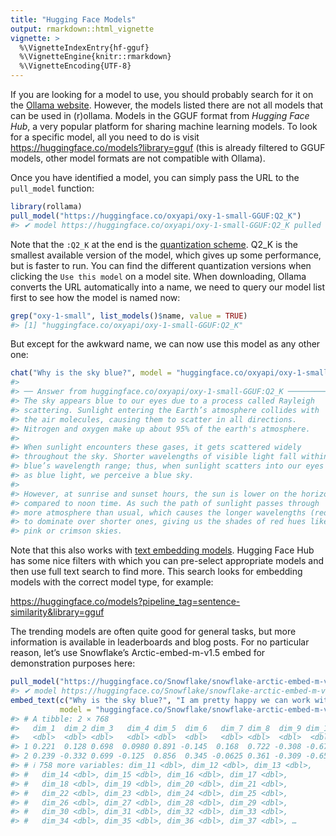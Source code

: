 ```yaml
---
title: "Hugging Face Models"
output: rmarkdown::html_vignette
vignette: >
  %\VignetteIndexEntry{hf-gguf}
  %\VignetteEngine{knitr::rmarkdown}
  %\VignetteEncoding{UTF-8}
---
```




If you are looking for a model to use, you should probably search for it on the [Ollama website](https://ollama.com/search).
However, the models listed there are not all models that can be used in (r)ollama.
Models in the GGUF format from *Hugging Face Hub*, a very popular platform for sharing machine learning models.
To look for a specific model, all you need to do is visit <https://huggingface.co/models?library=gguf> (this is already filtered to GGUF models, other model formats are not compatible with Ollama).

Once you have identified a model, you can simply pass the URL to the `pull_model` function:


``` r
library(rollama)
pull_model("https://huggingface.co/oxyapi/oxy-1-small-GGUF:Q2_K")
#> ✔ model https://huggingface.co/oxyapi/oxy-1-small-GGUF:Q2_K pulled succesfully
```

Note that the `:Q2_K` at the end is the [quantization scheme](https://huggingface.co/docs/optimum/en/concept_guides/quantization).
Q2_K is the smallest available version of the model, which gives up some performance, but is faster to run.
You can find the different quantization versions when clicking the `Use this model` on a model site.
When downloading, Ollama converts the URL automatically into a name, we need to query our model list first to see how the model is named now:


``` r
grep("oxy-1-small", list_models()$name, value = TRUE)
#> [1] "huggingface.co/oxyapi/oxy-1-small-GGUF:Q2_K"
```

But except for the awkward name, we can now use this model as any other one:


``` r
chat("Why is the sky blue?", model = "huggingface.co/oxyapi/oxy-1-small-GGUF:Q2_K")
#> 
#> ── Answer from huggingface.co/oxyapi/oxy-1-small-GGUF:Q2_K ───────────
#> The sky appears blue to our eyes due to a process called Rayleigh
#> scattering. Sunlight entering the Earth’s atmosphere collides with
#> the air molecules, causing them to scatter in all directions.
#> Nitrogen and oxygen make up about 95% of the earth's atmosphere.
#> 
#> When sunlight encounters these gases, it gets scattered widely
#> throughout the sky. Shorter wavelengths of visible light fall within
#> blue’s wavelength range; thus, when sunlight scatters into our eyes
#> as blue light, we perceive a blue sky.
#> 
#> However, at sunrise and sunset hours, the sun is lower on the horizon
#> compared to noon time. As such the path of sunlight passes through
#> more atmosphere than usual, which causes the longer wavelengths (red)
#> to dominate over shorter ones, giving us the shades of red hues like
#> pink or crimson skies.
```

Note that this also works with [text embedding models](https://jbgruber.github.io/rollama/articles/text-embedding.html).
Hugging Face Hub has some nice filters with which you can pre-select appropriate models and then use full text search to find more.
This search looks for embedding models with the correct model type, for example:

<https://huggingface.co/models?pipeline_tag=sentence-similarity&library=gguf>

The trending models are often quite good for general tasks, but more information is available in leaderboards and blog posts.
For no particular reason, let's use Snowflake's Arctic-embed-m-v1.5 embed for demonstration purposes here:


``` r
pull_model("https://huggingface.co/Snowflake/snowflake-arctic-embed-m-v1.5:BF16")
#> ✔ model https://huggingface.co/Snowflake/snowflake-arctic-embed-m-v1.5:BF16 pulled succesfully
embed_text(c("Why is the sky blue?", "I am pretty happy we can work with GGUF models in R"),
           model = "huggingface.co/Snowflake/snowflake-arctic-embed-m-v1.5:BF16")
#> # A tibble: 2 × 768
#>   dim_1  dim_2 dim_3   dim_4 dim_5  dim_6   dim_7 dim_8  dim_9 dim_10
#>   <dbl>  <dbl> <dbl>   <dbl> <dbl>  <dbl>   <dbl> <dbl>  <dbl>  <dbl>
#> 1 0.221  0.128 0.698  0.0980 0.891 -0.145  0.168  0.722 -0.308 -0.674
#> 2 0.239 -0.332 0.699 -0.125  0.856  0.345 -0.0625 0.361 -0.309 -0.657
#> # ℹ 758 more variables: dim_11 <dbl>, dim_12 <dbl>, dim_13 <dbl>,
#> #   dim_14 <dbl>, dim_15 <dbl>, dim_16 <dbl>, dim_17 <dbl>,
#> #   dim_18 <dbl>, dim_19 <dbl>, dim_20 <dbl>, dim_21 <dbl>,
#> #   dim_22 <dbl>, dim_23 <dbl>, dim_24 <dbl>, dim_25 <dbl>,
#> #   dim_26 <dbl>, dim_27 <dbl>, dim_28 <dbl>, dim_29 <dbl>,
#> #   dim_30 <dbl>, dim_31 <dbl>, dim_32 <dbl>, dim_33 <dbl>,
#> #   dim_34 <dbl>, dim_35 <dbl>, dim_36 <dbl>, dim_37 <dbl>, …
```


